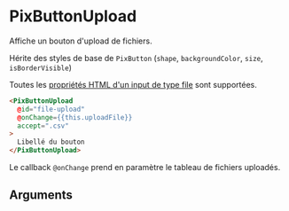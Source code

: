 

<Meta
  title='Basics/ButtonUpload'
  component='PixButtonUpload'
  decorators={[centered]}
  argTypes={stories.argTypes}
/>

# PixButtonUpload

Affiche un bouton d'upload de fichiers.

Hérite des styles de base de `PixButton` (`shape`, `backgroundColor`, `size`, `isBorderVisible`)

Toutes les [propriétés HTML d'un input de type file](https://developer.mozilla.org/fr/docs/Web/HTML/Element/Input/file) sont supportées.

<Canvas>
  <Story name='PixButtonUpload' story={stories.buttonUpload} height={60} />
</Canvas>

```html
<PixButtonUpload
  @id="file-upload"
  @onChange={{this.uploadFile}}
  accept=".csv"
>
  Libellé du bouton
</PixButtonUpload>
```

Le callback `@onChange` prend en paramètre le tableau de fichiers uploadés.

## Arguments

<ArgsTable story="PixButtonUpload" />
